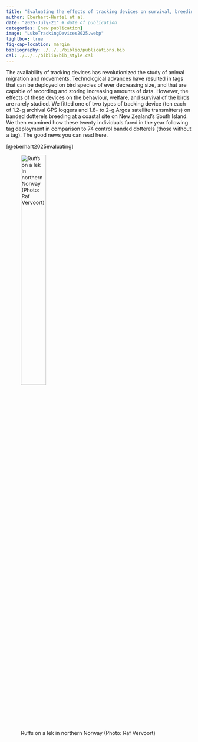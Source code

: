 ```yaml
---
title: "Evaluating the effects of tracking devices on survival, breeding success, behavior, and condition of a small, partially migratory shorebird" 
author: Eberhart-Hertel et al.
date: "2025-July-21" # date of publication
categories: [new publication]
image: "LukeTrackingDevices2025.webp"
lightbox: true
fig-cap-location: margin
bibliography: ./../../biblio/publications.bib
csl: ./../../biblio/bib_style.csl
---
```


The availability of tracking devices has revolutionized the study of animal migration and movements. Technological advances have resulted in tags that can be deployed on bird species of ever decreasing size, and that are capable of recording and storing increasing amounts of data. However, the effects of these devices on the behaviour, welfare, and survival of the birds are rarely studied. We fitted one of two types of tracking device (ten each of 1.2-g archival GPS loggers and 1.8- to 2-g Argos satellite transmitters) on banded dotterels breeding at a coastal site on New Zealand’s South Island. We then examined how these twenty individuals fared in the year following tag deployment in comparison to 74 control banded dotterels (those without a tag). The good news you can read here.

[@eberhart2025evaluating]

![Ruffs on a lek in northern Norway (Photo: Raf Vervoort)](BartRuffSiteSampling2025.webp){width=40%}
